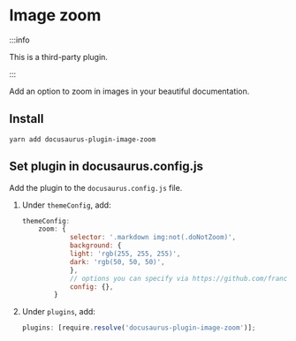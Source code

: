 # Image zoom

:::info

This is a third-party plugin.

:::

Add an option to zoom in images in your beautiful documentation.

## Install

```shell
yarn add docusaurus-plugin-image-zoom
```

## Set plugin in docusaurus.config.js

Add the plugin to the `docusaurus.config.js` file.

1. Under `themeConfig`, add:

   ```js
   themeConfig:
       zoom: {
               selector: '.markdown img:not(.doNotZoom)',
               background: {
               light: 'rgb(255, 255, 255)',
               dark: 'rgb(50, 50, 50)',
               },
               // options you can specify via https://github.com/francoischalifour/medium-zoom#usage
               config: {},
           }
   ```

2. Under `plugins`, add:

   ```js
   plugins: [require.resolve('docusaurus-plugin-image-zoom')];
   ```
